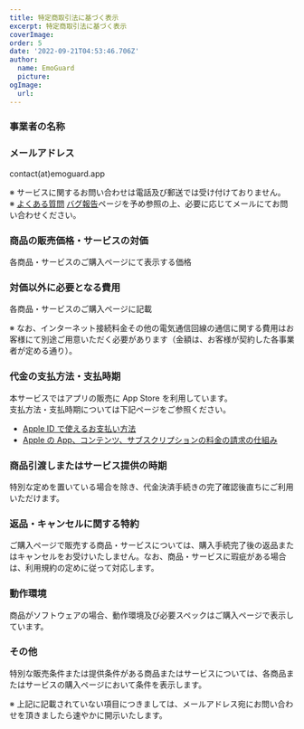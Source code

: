 ```yaml
---
title: 特定商取引法に基づく表示
excerpt: 特定商取引法に基づく表示
coverImage:
order: 5
date: '2022-09-21T04:53:46.706Z'
author:
  name: EmoGuard
  picture:
ogImage:
  url:
---
```


### 事業者の名称

<Developer />

### メールアドレス

contact(at)emoguard.app

※ サービスに関するお問い合わせは電話及び郵送では受け付けておりません。  
※ [よくある質問](/docs/faq) [バグ報告](https://github.com/ssk-gh/emoguard-issue)ページを予め参照の上、必要に応じてメールにてお問い合わせください。

### 商品の販売価格・サービスの対価

各商品・サービスのご購入ページにて表示する価格

### 対価以外に必要となる費用

各商品・サービスのご購入ページに記載

※ なお、インターネット接続料金その他の電気通信回線の通信に関する費用はお客様にて別途ご用意いただく必要があります（金額は、お客様が契約した各事業者が定める通り）。

### 代金の支払方法・支払時期

本サービスではアプリの販売に App Store を利用しています。  
支払方法・支払時期については下記ページをご参照ください。

- [Apple ID で使えるお支払い方法](https://support.apple.com/ja-jp/HT202631)
- [Apple の App、コンテンツ、サブスクリプションの料金の請求の仕組み](https://support.apple.com/ja-jp/HT201359)

### 商品引渡しまたはサービス提供の時期

特別な定めを置いている場合を除き、代金決済手続きの完了確認後直ちにご利用いただけます。

### 返品・キャンセルに関する特約

ご購入ページで販売する商品・サービスについては、購入手続完了後の返品またはキャンセルをお受けいたしません。なお、商品・サービスに瑕疵がある場合は、利用規約の定めに従って対応します。

### 動作環境

商品がソフトウェアの場合、動作環境及び必要スペックはご購入ページで表示しています。

### その他

特別な販売条件または提供条件がある商品またはサービスについては、各商品またはサービスの購入ページにおいて条件を表示します。

※ 上記に記載されていない項目につきましては、メールアドレス宛にお問い合わせを頂きましたら速やかに開示いたします。
